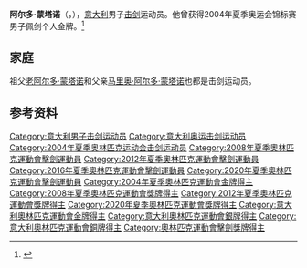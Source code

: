 {{Otheruses|other=名为阿尔多·蒙塔诺的其他人物|阿尔多·蒙塔诺}}
{{Infobox sportsperson
| name           = 阿尔多·蒙塔诺
| image          = Aldo Montano 2015 WCh SMS-EQ t204251.jpg
| image_size     =
| caption        = 2015年
| native_name    = 
| native_name_lang = 
| nationality    =
| residence      = 
| birth_name     =
| birth_date     = {{birth date and age|df=yes|1978|11|18}}
| birth_place    = {{ITA}}[[里窝那|里窝那]]
| death_date     = 
| death_place    = 
| height         = 184cm
| weight         = 82kg
| website        = 
| country        = {{ITA}}
| sport          = [[击剑|击剑]]
| event          = [[軍刀_(擊劍)|佩劍]]
| collegeteam    = 
| universityteam = 
| club           = 
| team           = 
| turnedpro      = 
| partner        = 
| former_partner = 
| coach          = Andrea Terenzio
| coaching       = 
| worlds         = 
| regionals      = 
| nationals      = 
| olympics       = 
| highestranking = 
| pb             = 
| show-medals    = yes
| medaltemplates =
{{MedalSport|男子[[击剑|击剑]]}}
{{MedalCountry|{{ITA}}}}
{{MedalCompetition|[[奥林匹克运动会|奥林匹克运动会]]}}
{{MedalGold|[[2004年夏季奥林匹克运动会|2004年 雅典]]|个人佩剑}}
{{MedalSilver|[[2004年夏季奥林匹克运动会|2004年 雅典]]|团体佩剑}}
{{MedalSilver|[[2020年夏季奥林匹克运动会|2020年 東京]]|[[2020年夏季奥林匹克运动会击剑男子团体佩剑比赛|团体佩剑]]}}
{{MedalBronze|[[2008年夏季奥林匹克运动会|2008年 北京]]|[[2008年夏季奧林匹克運動會劍擊比賽—男子團體佩劍|团体佩剑]]}}
{{MedalBronze|[[2012年夏季奥林匹克运动会|2012年 伦敦]]|[[2012年夏季奧林匹克運動會劍擊男子團體佩劍比賽|团体佩剑]]}}
}}
'''阿尔多·蒙塔诺'''（{{lang-it|Aldo Montano}}，{{bd|1978年|11月18日|}}），[[意大利|意大利]]男子[[击剑|击剑]]运动员。他曾获得2004年夏季奥运会锦标赛男子佩剑个人金牌。<ref>{{Cite web|title=Aldo MONTANO|url=https://www.olympic.org/aldo-montano-1|accessdate=2021-03-07|date=2021-03-05|work=International Olympic Committee|language=en}}</ref>

== 家庭 ==
祖父[[阿尔多·蒙塔诺_(1910年)|老阿尔多·蒙塔诺]]和父亲[[马里奥·阿尔多·蒙塔诺|马里奥·阿尔多·蒙塔诺]]也都是击剑运动员。

== 参考资料 ==
{{reflist}}

{{奥林匹克运动会击剑比赛男子佩剑个人冠军}}
{{世界击剑锦标赛男子佩剑个人冠军}}

{{Authority control}}
{{DEFAULTSORT:Montano, Aldo}}
[[Category:意大利男子击剑运动员|Category:意大利男子击剑运动员]]
[[Category:意大利奥运击剑运动员|Category:意大利奥运击剑运动员]]
[[Category:2004年夏季奥林匹克运动会击剑运动员|Category:2004年夏季奥林匹克运动会击剑运动员]]
[[Category:2008年夏季奧林匹克運動會擊劍運動員|Category:2008年夏季奧林匹克運動會擊劍運動員]]
[[Category:2012年夏季奧林匹克運動會擊劍運動員|Category:2012年夏季奧林匹克運動會擊劍運動員]]
[[Category:2016年夏季奧林匹克運動會擊劍運動員|Category:2016年夏季奧林匹克運動會擊劍運動員]]
[[Category:2020年夏季奧林匹克運動會擊劍運動員|Category:2020年夏季奧林匹克運動會擊劍運動員]]
[[Category:2004年夏季奧林匹克運動會金牌得主|Category:2004年夏季奧林匹克運動會金牌得主]]
[[Category:2008年夏季奧林匹克運動會獎牌得主|Category:2008年夏季奧林匹克運動會獎牌得主]]
[[Category:2012年夏季奧林匹克運動會獎牌得主|Category:2012年夏季奧林匹克運動會獎牌得主]]
[[Category:2020年夏季奧林匹克運動會獎牌得主|Category:2020年夏季奧林匹克運動會獎牌得主]]
[[Category:意大利奧林匹克運動會金牌得主|Category:意大利奧林匹克運動會金牌得主]]
[[Category:意大利奧林匹克運動會銀牌得主|Category:意大利奧林匹克運動會銀牌得主]]
[[Category:意大利奧林匹克運動會銅牌得主|Category:意大利奧林匹克運動會銅牌得主]]
[[Category:奧林匹克運動會擊劍獎牌得主|Category:奧林匹克運動會擊劍獎牌得主]]